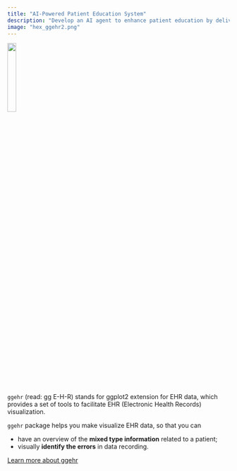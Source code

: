 ```yaml
---
title: "AI-Powered Patient Education System"
description: "Develop an AI agent to enhance patient education by delivering personalized, on-demand health information through summaries, comprehension checks, and quizzes about relevant medical topic"
image: "hex_ggehr2.png"
---
```


![](hex_ggehr.png){width=20%}

`ggehr` (read: gg E-H-R) stands for ggplot2 extension for EHR data, which provides a set of tools to facilitate EHR (Electronic Health Records) visualization.

`ggehr` package helps you make visualize EHR data, so that you can

* have an overview of the **mixed type information** related to a patient;
* visually **identify the errors** in data recording.

[Learn more about ggehr](https://chizapoth.github.io/ggehr/)




